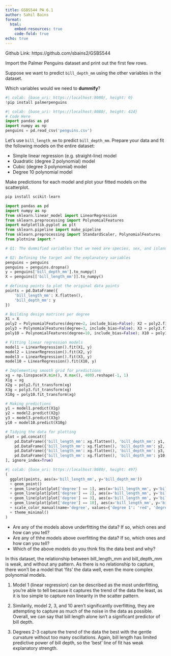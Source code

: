 ```yaml
---
title: GSBS544 PA 6.1
author: Sahil Bains
format:
  html:
    embed-resources: true
    code-fold: true
echo: true
---
```

Github Link: https://github.com/sbains2/GSBS544


Import the Palmer Penguins dataset and print out the first few rows.

Suppose we want to predict `bill_depth_mm` using the other variables in the dataset.

Which variables would we need to **dummify**?


```python
#| colab: {base_uri: https://localhost:8080/, height: 0}
!pip install palmerpenguins

```

```python
#| colab: {base_uri: https://localhost:8080/, height: 424}
# Code Here
import pandas as pd
import numpy as np
penguins = pd.read_csv('penguins.csv')
```

Let's use `bill_length_mm` to predict `bill_depth_mm`. Prepare your data and fit the following models on the entire dataset:

* Simple linear regression (e.g. straight-line) model
* Quadratic (degree 2 polynomial) model
* Cubic (degree 3 polynomial) model
* Degree 10 polynomial model

Make predictions for each model and plot your fitted models on the scatterplot.

```python
pip install scikit-learn
```

```python
import pandas as pd
import numpy as np
from sklearn.linear_model import LinearRegression
from sklearn.preprocessing import PolynomialFeatures
import matplotlib.pyplot as plt
from sklearn.pipeline import make_pipeline
from sklearn.preprocessing import StandardScaler, PolynomialFeatures
from plotnine import *

# Q1: The dummified variables that we need are species, sex, and island

# Q2: Defining the target and the explanatory variables
penguins = penguins
penguins = penguins.dropna()
y = penguins['bill_depth_mm'].to_numpy()
X = penguins[['bill_length_mm']].to_numpy()

# defining points to plot the original data points
points = pd.DataFrame({
    'bill_length_mm': X.flatten(),
    'bill_depth_mm': y
})

# Building design matrices per degree
X1 = X
poly2 = PolynomialFeatures(degree=2, include_bias=False); X2 = poly2.fit_transform(X)
poly3 = PolynomialFeatures(degree=3, include_bias=False); X3 = poly3.fit_transform(X)
poly10 = PolynomialFeatures(degree=10, include_bias=False); X10 = poly10.fit_transform(X)

# Fitting linear regression models
model1 = LinearRegression().fit(X1, y)
model2 = LinearRegression().fit(X2, y)
model3 = LinearRegression().fit(X3, y)
model10 = LinearRegression().fit(X10, y)

# Implementing smooth grid for predictions
xg = np.linspace(X.min(), X.max(), 400).reshape(-1, 1)
X1g = xg
X2g = poly2.fit_transform(xg)
X3g = poly3.fit_transform(xg)
X10g = poly10.fit_transform(xg)

# Making predictions
y1 = model1.predict(X1g)
y2 = model2.predict(X2g)
y3 = model3.predict(X3g)
y10 = model10.predict(X10g)

# Tidying the data for plotting
plot = pd.concat([
    pd.DataFrame({'bill_length_mm': xg.flatten(), 'bill_depth_mm': y1, 'degree': 1}),
    pd.DataFrame({'bill_length_mm': xg.flatten(), 'bill_depth_mm': y2, 'degree': 2}),
    pd.DataFrame({'bill_length_mm': xg.flatten(), 'bill_depth_mm': y3, 'degree': 3}),
    pd.DataFrame({'bill_length_mm': xg.flatten(), 'bill_depth_mm': y10, 'degree': 10})
], ignore_index=True)
```


```python
#| colab: {base_uri: https://localhost:8080/, height: 497}
(
  ggplot(points, aes(x='bill_length_mm', y='bill_depth_mm'))
  + geom_point()
  + geom_line(plot[plot['degree'] == 1], aes(x='bill_length_mm', y='bill_depth_mm', color='"degree 1"'))
  + geom_line(plot[plot['degree'] == 2], aes(x='bill_length_mm', y='bill_depth_mm', color='"degree 2"'))
  + geom_line(plot[plot['degree'] == 3], aes(x='bill_length_mm', y='bill_depth_mm', color='"degree 3"'))
  + geom_line(plot[plot['degree'] == 10], aes(x='bill_length_mm', y='bill_depth_mm', color='"degree 10"'))
  + scale_color_manual(name='degree', values={'degree 1': 'red', 'degree 2':'blue', 'degree 3': 'green', 'degree 10': 'purple'})
  + theme_minimal()
)
```

* Are any of the models above underfitting the data? If so, which ones and how can you tell?
* Are any of thhe models above overfitting the data? If so, which ones and how can you tell?
* Which of the above models do you think fits the data best and why?

In this dataset, the relationship between bill_length_mm and bill_depth_mm is weak, and without any pattern. As there is no relationship to capture, there won't be a model that 'fits' the data well, even the more complex polynomial models.

1. Model 1 (linear regression) can be described as the most underfitting, you're able to tell because it captures the trend of the data the least, as it is too simple to capture non linearity in the scatter pattern.

2. Similarily, model 2, 3, and 10 aren't significantly overfitting, they are attempting to capture as much of the noise in the data as possible. Overall, we can say that bill length alone isn't a significant predictor of bill depth.

3. Degrees 2-3 capture the trend of the data the best with the gentle curvature without too many oscillations. Again, bill length has limited predictive power of bill depth, so the 'best' line of fit has weak explanatory strength.

